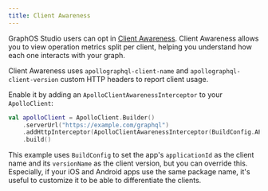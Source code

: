 ```yaml
---
title: Client Awareness
---
```


GraphOS Studio users can opt in [Client Awareness](https://www.apollographql.com/docs/graphos/metrics/client-awareness/). Client Awareness allows you to view operation metrics split per client, helping you understand how each one interacts with your graph.

Client Awareness uses `apollographql-client-name` and `apollographql-client-version` custom HTTP headers to report client usage.

Enable it by adding an `ApolloClientAwarenessInterceptor` to your `ApolloClient`:

```kotlin
val apolloClient = ApolloClient.Builder()
    .serverUrl("https://example.com/graphql")
    .addHttpInterceptor(ApolloClientAwarenessInterceptor(BuildConfig.APPLICATION_ID, BuildConfig.VERSION_NAME))
    .build()
```

<Note>

This example uses `BuildConfig` to set the app's `applicationId` as the client name and its `versionName` as the client version, but you can override this. Especially, if your iOS and Android apps use the same package name, it's useful to customize it to be able to differentiate the clients.

</Note>
